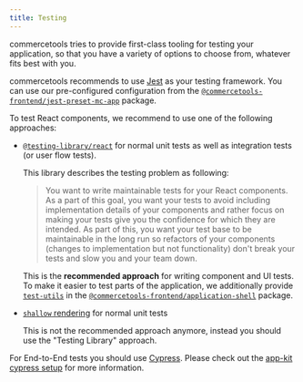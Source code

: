 ```yaml
---
title: Testing
---
```


commercetools tries to provide first-class tooling for testing your application, so that you have a variety of options to choose from, whatever fits best with you.

<Info>

commercetools recommends to use [Jest](https://jestjs.io/) as your testing framework. You can use our pre-configured configuration from the [`@commercetools-frontend/jest-preset-mc-app`](https://www.npmjs.com/package/@commercetools-frontend/jest-preset-mc-app) package.

</Info>

To test React components, we recommend to use one of the following approaches:

- [`@testing-library/react`](https://github.com/testing-library/react-testing-library) for normal unit tests as well as integration tests (or user flow tests).

  This library describes the testing problem as following:

  > You want to write maintainable tests for your React components. As a part of this goal, you want your tests to avoid including implementation details of your components and rather focus on making your tests give you the confidence for which they are intended. As part of this, you want your test base to be maintainable in the long run so refactors of your components (changes to implementation but not functionality) don't break your tests and slow you and your team down.

  This is the **recommended approach** for writing component and UI tests.
  To make it easier to test parts of the application, we additionally provide [`test-utils`](https://github.com/commercetools/merchant-center-application-kit/blob/master/packages/application-shell/src/test-utils/README.md) in the [`@commercetools-frontend/application-shell`](https://www.npmjs.com/package/@commercetools-frontend/application-shell) package.

- [`shallow` rendering](https://github.com/airbnb/enzyme) for normal unit tests

  <Warning>

  This is not the recommended approach anymore, instead you should use the "Testing Library" approach.

  </Warning>

For End-to-End tests you should use [Cypress](https://www.cypress.io/). Please check out the [app-kit cypress setup](https://github.com/commercetools/merchant-center-application-kit/tree/master/cypress) for more information.
